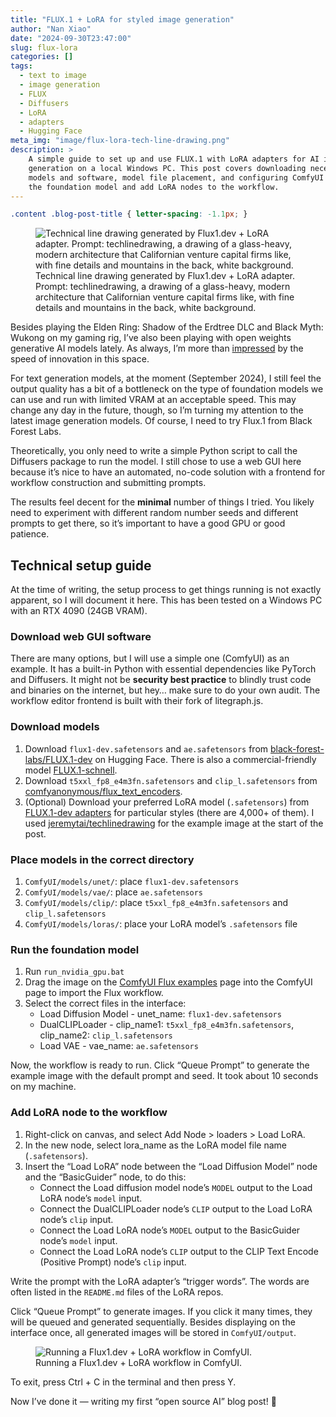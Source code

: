 ```yaml
---
title: "FLUX.1 + LoRA for styled image generation"
author: "Nan Xiao"
date: "2024-09-30T23:47:00"
slug: flux-lora
categories: []
tags:
  - text to image
  - image generation
  - FLUX
  - Diffusers
  - LoRA
  - adapters
  - Hugging Face
meta_img: "image/flux-lora-tech-line-drawing.png"
description: >
    A simple guide to set up and use FLUX.1 with LoRA adapters for AI image
    generation on a local Windows PC. This post covers downloading necessary
    models and software, model file placement, and configuring ComfyUI to run
    the foundation model and add LoRA nodes to the workflow.
---
```


```css
.content .blog-post-title { letter-spacing: -1.1px; }
```

![Technical line drawing generated by Flux1.dev + LoRA adapter.<br>
Prompt: techlinedrawing, a drawing of a glass-heavy, modern architecture that
Californian venture capital firms like, with fine details and mountains
in the back, white background.](/image/flux-lora-tech-line-drawing.png)

Besides playing the Elden Ring: Shadow of the Erdtree DLC and Black Myth: Wukong
on my gaming rig, I've also been playing with open weights generative AI models
lately. As always, I'm more than [impressed](https://nanx.me/blog/post/pkglite-llm-prompt/)
by the speed of innovation in this space.

For text generation models, at the moment (September 2024), I still feel the
output quality has a bit of a bottleneck on the type of foundation models
we can use and run with limited VRAM at an acceptable speed.
This may change any day in the future, though, so I'm turning my
attention to the latest image generation models.
Of course, I need to try Flux.1 from Black Forest Labs.

Theoretically, you only need to write a simple Python script to call
the Diffusers package to run the model. I still chose to use a web
GUI here because it's nice to have an automated, no-code solution
with a frontend for workflow construction and submitting prompts.

The results feel decent for the **minimal** number of things I tried.
You likely need to experiment with different random number seeds and different
prompts to get there, so it's important to have a good GPU or good patience.

## Technical setup guide

At the time of writing, the setup process to get things running is
not exactly apparent, so I will document it here.
This has been tested on a Windows PC with an RTX 4090 (24GB VRAM).

### Download web GUI software

There are many options, but I will use a simple one (ComfyUI) as an example.
It has a built-in Python with essential dependencies like PyTorch and Diffusers.
It might not be **security best practice** to blindly trust code and binaries
on the internet, but hey... make sure to do your own audit.
The workflow editor frontend is built with their fork of litegraph.js.

### Download models

1. Download `flux1-dev.safetensors` and `ae.safetensors` from
   [black-forest-labs/FLUX.1-dev](https://huggingface.co/black-forest-labs/FLUX.1-dev)
   on Hugging Face. There is also a commercial-friendly model
   [FLUX.1-schnell](https://huggingface.co/black-forest-labs/FLUX.1-schnell).
1. Download `t5xxl_fp8_e4m3fn.safetensors` and `clip_l.safetensors` from
   [comfyanonymous/flux_text_encoders](https://huggingface.co/comfyanonymous/flux_text_encoders/tree/main).
1. (Optional) Download your preferred LoRA model (`.safetensors`) from
   [FLUX.1-dev adapters](https://huggingface.co/models?other=base_model:adapter:black-forest-labs/FLUX.1-dev) for particular styles (there are 4,000+ of them).
   I used [jeremytai/techlinedrawing](https://huggingface.co/jeremytai/techlinedrawing)
   for the example image at the start of the post.

### Place models in the correct directory

1. `ComfyUI/models/unet/`: place `flux1-dev.safetensors`
1. `ComfyUI/models/vae/`: place `ae.safetensors`
1. `ComfyUI/models/clip/`: place `t5xxl_fp8_e4m3fn.safetensors` and `clip_l.safetensors`
1. `ComfyUI/models/loras/`: place your LoRA model's `.safetensors` file

### Run the foundation model

1. Run `run_nvidia_gpu.bat`
1. Drag the image on the [ComfyUI Flux examples](https://comfyanonymous.github.io/ComfyUI_examples/flux/) page into the ComfyUI page to import the Flux workflow.
1. Select the correct files in the interface:
   - Load Diffusion Model - unet_name: `flux1-dev.safetensors`
   - DualCLIPLoader - clip_name1: `t5xxl_fp8_e4m3fn.safetensors`, clip_name2: `clip_l.safetensors`
   - Load VAE - vae_name: `ae.safetensors`

Now, the workflow is ready to run. Click "Queue Prompt" to generate the example
image with the default prompt and seed. It took about 10 seconds on my machine.

### Add LoRA node to the workflow

1. Right-click on canvas, and select Add Node > loaders > Load LoRA.
1. In the new node, select lora_name as the LoRA model file name (`.safetensors`).
1. Insert the "Load LoRA" node between the "Load Diffusion Model" node and
   the "BasicGuider" node, to do this:
   - Connect the Load diffusion model node's `MODEL` output to the
     Load LoRA node's `model` input.
   - Connect the DualCLIPLoader node's `CLIP` output to the
     Load LoRA node's `clip` input.
   - Connect the Load LoRA node's `MODEL` output to the
     BasicGuider node's `model` input.
   - Connect the Load LoRA node's `CLIP` output to the
     CLIP Text Encode (Positive Prompt) node's `clip` input.

Write the prompt with the LoRA adapter's "trigger words". The words are often
listed in the `README.md` files of the LoRA repos.

Click "Queue Prompt" to generate images. If you click it many times, they
will be queued and generated sequentially. Besides displaying on the interface
once, all generated images will be stored in `ComfyUI/output`.

![Running a Flux1.dev + LoRA workflow in ComfyUI.](images/flux-lora-comfyui.png)

To exit, press Ctrl + C in the terminal and then press Y.

Now I've done it --- writing my first "open source AI" blog post! 🤗
